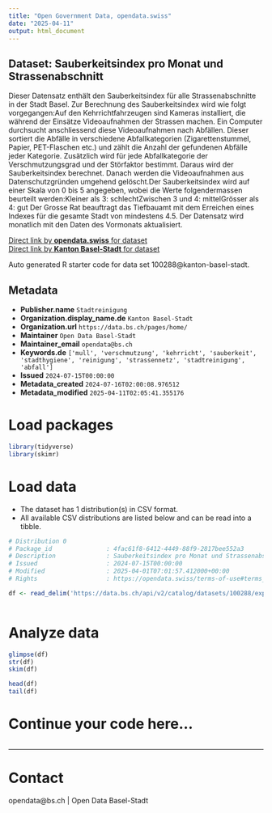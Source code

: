 ```yaml
---
title: "Open Government Data, opendata.swiss"
date: "2025-04-11"
output: html_document
---
```


## Dataset: Sauberkeitsindex pro Monat und Strassenabschnitt

Dieser Datensatz enthält den Sauberkeitsindex für alle Strassenabschnitte in der Stadt Basel. Zur Berechnung des Sauberkeitsindex wird wie folgt vorgegangen:Auf den Kehrrichtfahrzeugen sind Kameras installiert, die während der Einsätze Videoaufnahmen der Strassen machen. Ein Computer durchsucht anschliessend diese Videoaufnahmen nach Abfällen. Dieser sortiert die Abfälle in verschiedene Abfallkategorien (Zigarettenstummel, Papier, PET-Flaschen etc.) und zählt die Anzahl der gefundenen Abfälle jeder Kategorie. Zusätzlich wird für jede Abfallkategorie der Verschmutzungsgrad und der Störfaktor bestimmt. Daraus wird der Sauberkeitsindex berechnet. Danach werden die Videoaufnahmen aus Datenschutzgründen umgehend gelöscht.Der Sauberkeitsindex wird auf einer Skala von 0 bis 5 angegeben, wobei die Werte folgendermassen beurteilt werden:Kleiner als 3: schlechtZwischen 3 und 4: mittelGrösser als 4: gut
Der Grosse Rat beauftragt das Tiefbauamt mit dem Erreichen eines Indexes für die gesamte Stadt von mindestens 4.5.
Der Datensatz wird monatlich mit den Daten des Vormonats aktualisiert.

[Direct link by **opendata.swiss** for dataset](https://opendata.swiss/de/dataset/sauberkeitsindex-pro-monat-und-strassenabschnitt)<br>
[Direct link by **Kanton Basel-Stadt** for dataset](https://data.bs.ch/explore/dataset/100288/)

Auto generated R starter code for data set 100288@kanton-basel-stadt.

## Metadata

- **Publisher.name** `Stadtreinigung`
- **Organization.display_name.de** `Kanton Basel-Stadt`
- **Organization.url** `https://data.bs.ch/pages/home/`
- **Maintainer** `Open Data Basel-Stadt`
- **Maintainer_email** `opendata@bs.ch`
- **Keywords.de** `['mull', 'verschmutzung', 'kehrricht', 'sauberkeit', 'stadthygiene', 'reinigung', 'strassennetz', 'stadtreinigung', 'abfall']`
- **Issued** `2024-07-15T00:00:00`
- **Metadata_created** `2024-07-16T02:00:08.976512`
- **Metadata_modified** `2025-04-11T02:05:41.355176`


# Load packages

```r

library(tidyverse)
library(skimr)

```

# Load data

-   The dataset has 1 distribution(s) in CSV format.
-   All available CSV distributions are listed below and can be read into a tibble.

```r

# Distribution 0
# Package_id               : 4fac61f8-6412-4449-88f9-2817bee552a3
# Description              : Sauberkeitsindex pro Monat und Strassenabschnitt (csv)
# Issued                   : 2024-07-15T00:00:00
# Modified                 : 2025-04-01T07:01:57.412000+00:00
# Rights                   : https://opendata.swiss/terms-of-use#terms_by

df <- read_delim('https://data.bs.ch/api/v2/catalog/datasets/100288/exports/csv?use_labels=true')



```

# Analyze data

```r

glimpse(df)
str(df)
skim(df)

head(df)
tail(df)

```

# Continue your code here...

```r

```

------------------------------------------------------------------------

# Contact

opendata@bs.ch | Open Data Basel-Stadt
